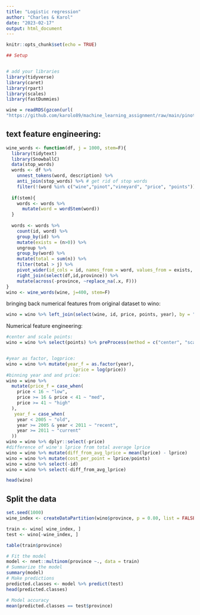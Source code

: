 ```yaml
---
title: "Logistic regression"
author: "Charles & Karol"
date: "2023-02-17"
output: html_document
---
```


```r
knitr::opts_chunk$set(echo = TRUE)

## Setup


# add your libraries
library(tidyverse)
library(caret)
library(rpart)
library(scales)
library(fastDummies)

wine = readRDS(gzcon(url(
"https://github.com/karolo89/machine_learning_assignment/raw/main/pinot.rds")))

```


## text feature engineering: 
```r
wine_words <- function(df, j = 1000, stem=F){ 
  library(tidytext)
  library(SnowballC)
  data(stop_words)
  words <- df %>%
    unnest_tokens(word, description) %>%
    anti_join(stop_words) %>% # get rid of stop words
    filter(!(word %in% c("wine","pinot","vineyard", "price", "points")))
  
  if(stem){
    words <- words %>% 
      mutate(word = wordStem(word))
  }
  
  words <- words %>% 
    count(id, word) %>% 
    group_by(id) %>% 
    mutate(exists = (n>0)) %>% 
    ungroup %>% 
    group_by(word) %>% 
    mutate(total = sum(n)) %>% 
    filter(total > j) %>% 
    pivot_wider(id_cols = id, names_from = word, values_from = exists, values_fill = list(exists=0)) %>% 
    right_join(select(df,id,province)) %>% 
    mutate(across(-province, ~replace_na(.x, F)))
}
wino <- wine_words(wine, j=400, stem=F)
```

bringing back numerical features from original dataset to wino: 
```r
wino = wino %>% left_join(select(wine, id, price, points, year), by = "id")
```

Numerical feature engineering: 
```r
#center and scale points: 
wino = wino %>% select(points) %>% preProcess(method = c("center", "scale")) %>% predict(wino)


#year as factor, logprice: 
wino = wino %>% mutate(year_f = as.factor(year), 
                         lprice = log(price))
#binning year and and price: 
wino = wino %>% 
  mutate(price_f = case_when(
    price < 16 ~ "low",
    price >= 16 & price < 41 ~ "med",
    price >= 41 ~ "high"
  ), 
   year_f = case_when(
    year < 2005 ~ "old",
    year >= 2005 & year < 2011 ~ "recent",
    year >= 2011 ~ "current"
  ))
wino = wino %>% dplyr::select(-price)
#difference of wine's lprice from total average lprice
wino = wino %>% mutate(diff_from_avg_lprice = mean(lprice) - lprice)
wino = wino %>% mutate(cost_per_point = lprice/points) 
wino = wino %>% select(-id)
wino = wino %>% select(-diff_from_avg_lprice)

head(wino)

```


## Split the data

```r
set.seed(1000) 
wine_index <- createDataPartition(wino$province, p = 0.80, list = FALSE) 

train <- wino[ wine_index, ] 
test <- wino[-wine_index, ] 

table(train$province)
```


```r
# Fit the model
model <- nnet::multinom(province ~., data = train)
# Summarize the model
summary(model)
# Make predictions
predicted.classes <- model %>% predict(test)
head(predicted.classes)
```


```r
# Model accuracy
mean(predicted.classes == test$province)
```


